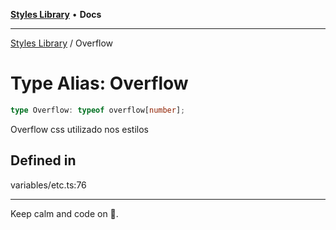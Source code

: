 
<Meta title="Libs/Styles/type-aliases/Overflow" />



[**Styles Library**](/?path=/docs/libs-styles-overview--page) • **Docs**

***

[Styles Library](/?path=/docs/libs-styles-overview--page) / Overflow

# Type Alias: Overflow

```ts
type Overflow: typeof overflow[number];
```

Overflow css utilizado nos estilos

## Defined in

variables/etc.ts:76


***

Keep calm and code on 🤘.